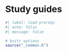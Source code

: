 # Study guides

```r
#| label: load-prereqs
#| echo: false
#| message: false

# knitr options
source("_common.R")

```

<!-- ## Ratemaking -->

<!-- ### Insurance basics -->

<!-- <embed src="files/study-guide-ratemaking-a.pdf"type="application/pdf" width="100%" height="1000px"></embed> -->

<!-- ### The ratemaking process -->

<!-- <embed src="files/study-guide-ratemaking-b.pdf"type="application/pdf" width="100%" height="1000px"></embed> -->

<!-- <embed src="files/study-guide-ratemaking-c.pdf"type="application/pdf" width="100%" height="1000px"></embed> -->

<!-- <embed src="files/study-guide-ratemaking-d.pdf"type="application/pdf" width="100%" height="1000px"></embed> -->

<!-- <embed src="files/study-guide-ratemaking-e.pdf"type="application/pdf" width="100%" height="1000px"></embed> -->

<!-- ### Risk classification -->

<!-- <embed src="files/study-guide-ratemaking-f.pdf"type="application/pdf" width="100%" height="1000px"></embed> -->

<!-- <embed src="files/study-guide-ratemaking-g.pdf"type="application/pdf" width="100%" height="1000px"></embed> -->

<!-- ### Implementation -->

<!-- <embed src="files/study-guide-ratemaking-h.pdf"type="application/pdf" width="100%" height="1000px"></embed> -->

<!-- ### Other ratemaking topics -->

<!-- ## Estimating claim liabilities -->

<!-- ### Basic reserving techniques -->

<!-- <embed src="files/study-guide-estimating-claim-liabilities-a.pdf"type="application/pdf" width="100%" height="1000px"></embed> -->

<!-- ### Adjusting and evaluating reserving techniques -->

<!-- ### Other reserving topics -->

<!-- ## Final formula sheets -->

<!-- <embed src="files/study-guide-formula-sheet.pdf"type="application/pdf" width="100%" height="1000px"></embed> -->

<!-- <embed src="files/exam-5-formula-sheet.pdf"type="application/pdf" width="100%" height="1000px"></embed> -->


